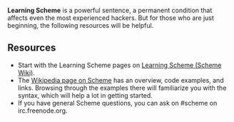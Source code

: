 '''Learning Scheme''' is a powerful sentence, a permanent condition that affects even the most experienced hackers. But for those who are just beginning, the following resources will be helpful.

== Resources ==

* Start with the Learning Scheme pages on [http://community.schemewiki.org/?category-learning-scheme Learning Scheme (Scheme Wiki)].
* The [http://en.wikipedia.org/wiki/Scheme_(programming_language) Wikipedia page on Scheme] has an overview, code examples, and links. Browsing through the examples there will familiarize you with the syntax, which will help a lot in getting started.
* If you have general Scheme questions, you can ask on #scheme on irc.freenode.org.